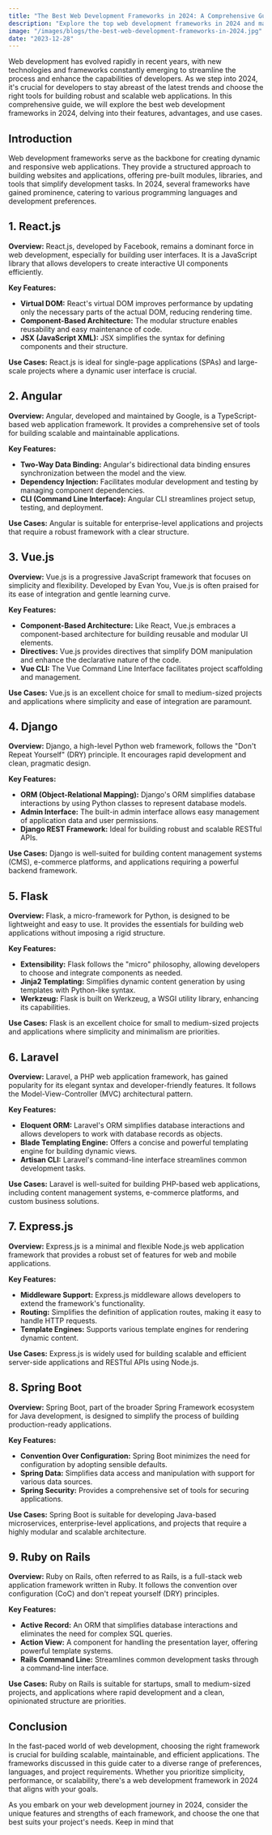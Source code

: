 ```yaml
---
title: "The Best Web Development Frameworks in 2024: A Comprehensive Guide"
description: "Explore the top web development frameworks in 2024 and make informed decisions for your projects."
image: "/images/blogs/the-best-web-development-frameworks-in-2024.jpg"
date: "2023-12-28"
---
```


Web development has evolved rapidly in recent years, with new technologies and frameworks constantly emerging to streamline the process and enhance the capabilities of developers. As we step into 2024, it's crucial for developers to stay abreast of the latest trends and choose the right tools for building robust and scalable web applications. In this comprehensive guide, we will explore the best web development frameworks in 2024, delving into their features, advantages, and use cases.

## Introduction

Web development frameworks serve as the backbone for creating dynamic and responsive web applications. They provide a structured approach to building websites and applications, offering pre-built modules, libraries, and tools that simplify development tasks. In 2024, several frameworks have gained prominence, catering to various programming languages and development preferences.

## 1. React.js

**Overview:**
React.js, developed by Facebook, remains a dominant force in web development, especially for building user interfaces. It is a JavaScript library that allows developers to create interactive UI components efficiently.

**Key Features:**

- **Virtual DOM:** React's virtual DOM improves performance by updating only the necessary parts of the actual DOM, reducing rendering time.
- **Component-Based Architecture:** The modular structure enables reusability and easy maintenance of code.
- **JSX (JavaScript XML):** JSX simplifies the syntax for defining components and their structure.

**Use Cases:**
React.js is ideal for single-page applications (SPAs) and large-scale projects where a dynamic user interface is crucial.

## 2. Angular

**Overview:**
Angular, developed and maintained by Google, is a TypeScript-based web application framework. It provides a comprehensive set of tools for building scalable and maintainable applications.

**Key Features:**

- **Two-Way Data Binding:** Angular's bidirectional data binding ensures synchronization between the model and the view.
- **Dependency Injection:** Facilitates modular development and testing by managing component dependencies.
- **CLI (Command Line Interface):** Angular CLI streamlines project setup, testing, and deployment.

**Use Cases:**
Angular is suitable for enterprise-level applications and projects that require a robust framework with a clear structure.

## 3. Vue.js

**Overview:**
Vue.js is a progressive JavaScript framework that focuses on simplicity and flexibility. Developed by Evan You, Vue.js is often praised for its ease of integration and gentle learning curve.

**Key Features:**

- **Component-Based Architecture:** Like React, Vue.js embraces a component-based architecture for building reusable and modular UI elements.
- **Directives:** Vue.js provides directives that simplify DOM manipulation and enhance the declarative nature of the code.
- **Vue CLI:** The Vue Command Line Interface facilitates project scaffolding and management.

**Use Cases:**
Vue.js is an excellent choice for small to medium-sized projects and applications where simplicity and ease of integration are paramount.

## 4. Django

**Overview:**
Django, a high-level Python web framework, follows the "Don't Repeat Yourself" (DRY) principle. It encourages rapid development and clean, pragmatic design.

**Key Features:**

- **ORM (Object-Relational Mapping):** Django's ORM simplifies database interactions by using Python classes to represent database models.
- **Admin Interface:** The built-in admin interface allows easy management of application data and user permissions.
- **Django REST Framework:** Ideal for building robust and scalable RESTful APIs.

**Use Cases:**
Django is well-suited for building content management systems (CMS), e-commerce platforms, and applications requiring a powerful backend framework.

## 5. Flask

**Overview:**
Flask, a micro-framework for Python, is designed to be lightweight and easy to use. It provides the essentials for building web applications without imposing a rigid structure.

**Key Features:**

- **Extensibility:** Flask follows the "micro" philosophy, allowing developers to choose and integrate components as needed.
- **Jinja2 Templating:** Simplifies dynamic content generation by using templates with Python-like syntax.
- **Werkzeug:** Flask is built on Werkzeug, a WSGI utility library, enhancing its capabilities.

**Use Cases:**
Flask is an excellent choice for small to medium-sized projects and applications where simplicity and minimalism are priorities.

## 6. Laravel

**Overview:**
Laravel, a PHP web application framework, has gained popularity for its elegant syntax and developer-friendly features. It follows the Model-View-Controller (MVC) architectural pattern.

**Key Features:**

- **Eloquent ORM:** Laravel's ORM simplifies database interactions and allows developers to work with database records as objects.
- **Blade Templating Engine:** Offers a concise and powerful templating engine for building dynamic views.
- **Artisan CLI:** Laravel's command-line interface streamlines common development tasks.

**Use Cases:**
Laravel is well-suited for building PHP-based web applications, including content management systems, e-commerce platforms, and custom business solutions.

## 7. Express.js

**Overview:**
Express.js is a minimal and flexible Node.js web application framework that provides a robust set of features for web and mobile applications.

**Key Features:**

- **Middleware Support:** Express.js middleware allows developers to extend the framework's functionality.
- **Routing:** Simplifies the definition of application routes, making it easy to handle HTTP requests.
- **Template Engines:** Supports various template engines for rendering dynamic content.

**Use Cases:**
Express.js is widely used for building scalable and efficient server-side applications and RESTful APIs using Node.js.

## 8. Spring Boot

**Overview:**
Spring Boot, part of the broader Spring Framework ecosystem for Java development, is designed to simplify the process of building production-ready applications.

**Key Features:**

- **Convention Over Configuration:** Spring Boot minimizes the need for configuration by adopting sensible defaults.
- **Spring Data:** Simplifies data access and manipulation with support for various data sources.
- **Spring Security:** Provides a comprehensive set of tools for securing applications.

**Use Cases:**
Spring Boot is suitable for developing Java-based microservices, enterprise-level applications, and projects that require a highly modular and scalable architecture.

## 9. Ruby on Rails

**Overview:**
Ruby on Rails, often referred to as Rails, is a full-stack web application framework written in Ruby. It follows the convention over configuration (CoC) and don't repeat yourself (DRY) principles.

**Key Features:**

- **Active Record:** An ORM that simplifies database interactions and eliminates the need for complex SQL queries.
- **Action View:** A component for handling the presentation layer, offering powerful template systems.
- **Rails Command Line:** Streamlines common development tasks through a command-line interface.

**Use Cases:**
Ruby on Rails is suitable for startups, small to medium-sized projects, and applications where rapid development and a clean, opinionated structure are priorities.

## Conclusion

In the fast-paced world of web development, choosing the right framework is crucial for building scalable, maintainable, and efficient applications. The frameworks discussed in this guide cater to a diverse range of preferences, languages, and project requirements. Whether you prioritize simplicity, performance, or scalability, there's a web development framework in 2024 that aligns with your goals.

As you embark on your web development journey in 2024, consider the unique features and strengths of each framework, and choose the one that best suits your project's needs. Keep in mind that
